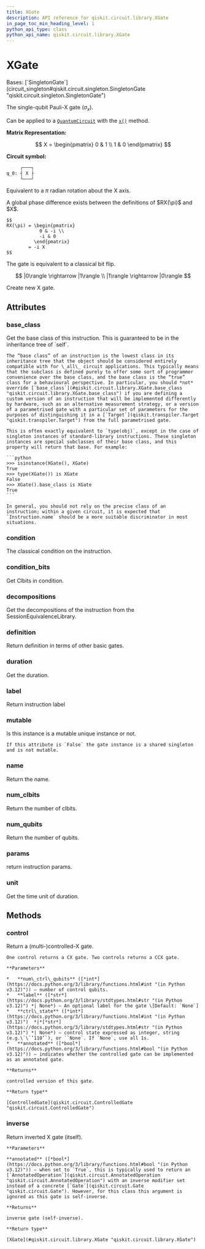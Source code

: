 ```yaml
---
title: XGate
description: API reference for qiskit.circuit.library.XGate
in_page_toc_min_heading_level: 1
python_api_type: class
python_api_name: qiskit.circuit.library.XGate
---
```


# XGate

<Class id="qiskit.circuit.library.XGate" github="https://github.com/qiskit/qiskit/tree/stable/1.0/qiskit/circuit/library/standard_gates/x.py" signature="qiskit.circuit.library.XGate(*args, _force_mutable=False, **kwargs)">
  Bases: [`SingletonGate`](circuit_singleton#qiskit.circuit.singleton.SingletonGate "qiskit.circuit.singleton.SingletonGate")

  The single-qubit Pauli-X gate ($\sigma_x$).

  Can be applied to a [`QuantumCircuit`](qiskit.circuit.QuantumCircuit "qiskit.circuit.QuantumCircuit") with the [`x()`](qiskit.circuit.QuantumCircuit#x "qiskit.circuit.QuantumCircuit.x") method.

  **Matrix Representation:**

  $$
  X = \begin{pmatrix}
          0 & 1 \\
          1 & 0
      \end{pmatrix}
  $$

  **Circuit symbol:**

  ```python
       ┌───┐
  q_0: ┤ X ├
       └───┘
  ```

  Equivalent to a $\pi$ radian rotation about the X axis.

  <Admonition title="Note" type="note">
    A global phase difference exists between the definitions of $RX(\pi)$ and $X$.

    $$
    RX(\pi) = \begin{pmatrix}
                0 & -i \\
                -i & 0
              \end{pmatrix}
            = -i X
    $$
  </Admonition>

  The gate is equivalent to a classical bit flip.

  $$
  |0\rangle \rightarrow |1\rangle \\
  |1\rangle \rightarrow |0\rangle
  $$

  Create new X gate.

  ## Attributes

  ### base\_class

  <Attribute id="qiskit.circuit.library.XGate.base_class" name="base_class">
    Get the base class of this instruction. This is guaranteed to be in the inheritance tree of `self`.

    The “base class” of an instruction is the lowest class in its inheritance tree that the object should be considered entirely compatible with for \_all\_ circuit applications. This typically means that the subclass is defined purely to offer some sort of programmer convenience over the base class, and the base class is the “true” class for a behavioural perspective. In particular, you should *not* override [`base_class`](#qiskit.circuit.library.XGate.base_class "qiskit.circuit.library.XGate.base_class") if you are defining a custom version of an instruction that will be implemented differently by hardware, such as an alternative measurement strategy, or a version of a parametrised gate with a particular set of parameters for the purposes of distinguishing it in a [`Target`](qiskit.transpiler.Target "qiskit.transpiler.Target") from the full parametrised gate.

    This is often exactly equivalent to `type(obj)`, except in the case of singleton instances of standard-library instructions. These singleton instances are special subclasses of their base class, and this property will return that base. For example:

    ```python
    >>> isinstance(XGate(), XGate)
    True
    >>> type(XGate()) is XGate
    False
    >>> XGate().base_class is XGate
    True
    ```

    In general, you should not rely on the precise class of an instruction; within a given circuit, it is expected that `Instruction.name` should be a more suitable discriminator in most situations.
  </Attribute>

  ### condition

  <Attribute id="qiskit.circuit.library.XGate.condition" name="condition">
    The classical condition on the instruction.
  </Attribute>

  ### condition\_bits

  <Attribute id="qiskit.circuit.library.XGate.condition_bits" name="condition_bits">
    Get Clbits in condition.
  </Attribute>

  ### decompositions

  <Attribute id="qiskit.circuit.library.XGate.decompositions" name="decompositions">
    Get the decompositions of the instruction from the SessionEquivalenceLibrary.
  </Attribute>

  ### definition

  <Attribute id="qiskit.circuit.library.XGate.definition" name="definition">
    Return definition in terms of other basic gates.
  </Attribute>

  ### duration

  <Attribute id="qiskit.circuit.library.XGate.duration" name="duration">
    Get the duration.
  </Attribute>

  ### label

  <Attribute id="qiskit.circuit.library.XGate.label" name="label">
    Return instruction label
  </Attribute>

  ### mutable

  <Attribute id="qiskit.circuit.library.XGate.mutable" name="mutable">
    Is this instance is a mutable unique instance or not.

    If this attribute is `False` the gate instance is a shared singleton and is not mutable.
  </Attribute>

  ### name

  <Attribute id="qiskit.circuit.library.XGate.name" name="name">
    Return the name.
  </Attribute>

  ### num\_clbits

  <Attribute id="qiskit.circuit.library.XGate.num_clbits" name="num_clbits">
    Return the number of clbits.
  </Attribute>

  ### num\_qubits

  <Attribute id="qiskit.circuit.library.XGate.num_qubits" name="num_qubits">
    Return the number of qubits.
  </Attribute>

  ### params

  <Attribute id="qiskit.circuit.library.XGate.params" name="params">
    return instruction params.
  </Attribute>

  ### unit

  <Attribute id="qiskit.circuit.library.XGate.unit" name="unit">
    Get the time unit of duration.
  </Attribute>

  ## Methods

  ### control

  <Function id="qiskit.circuit.library.XGate.control" name="control" signature="control(num_ctrl_qubits=1, label=None, ctrl_state=None, annotated=False)">
    Return a (multi-)controlled-X gate.

    One control returns a CX gate. Two controls returns a CCX gate.

    **Parameters**

    *   **num\_ctrl\_qubits** ([*int*](https://docs.python.org/3/library/functions.html#int "(in Python v3.12)")) – number of control qubits.
    *   **label** ([*str*](https://docs.python.org/3/library/stdtypes.html#str "(in Python v3.12)") *| None*) – An optional label for the gate \[Default: `None`]
    *   **ctrl\_state** ([*int*](https://docs.python.org/3/library/functions.html#int "(in Python v3.12)")  *|*[*str*](https://docs.python.org/3/library/stdtypes.html#str "(in Python v3.12)") *| None*) – control state expressed as integer, string (e.g.\`\`’110’`), or ``None`. If `None`, use all 1s.
    *   **annotated** ([*bool*](https://docs.python.org/3/library/functions.html#bool "(in Python v3.12)")) – indicates whether the controlled gate can be implemented as an annotated gate.

    **Returns**

    controlled version of this gate.

    **Return type**

    [ControlledGate](qiskit.circuit.ControlledGate "qiskit.circuit.ControlledGate")
  </Function>

  ### inverse

  <Function id="qiskit.circuit.library.XGate.inverse" name="inverse" signature="inverse(annotated=False)">
    Return inverted X gate (itself).

    **Parameters**

    **annotated** ([*bool*](https://docs.python.org/3/library/functions.html#bool "(in Python v3.12)")) – when set to `True`, this is typically used to return an [`AnnotatedOperation`](qiskit.circuit.AnnotatedOperation "qiskit.circuit.AnnotatedOperation") with an inverse modifier set instead of a concrete [`Gate`](qiskit.circuit.Gate "qiskit.circuit.Gate"). However, for this class this argument is ignored as this gate is self-inverse.

    **Returns**

    inverse gate (self-inverse).

    **Return type**

    [XGate](#qiskit.circuit.library.XGate "qiskit.circuit.library.XGate")
  </Function>
</Class>

